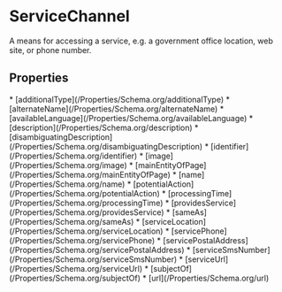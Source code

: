   
# ServiceChannel

A means for accessing a service, e.g. a government office location, web site, or phone number.

## Properties

<Grid>
* [additionalType](/Properties/Schema.org/additionalType)
* [alternateName](/Properties/Schema.org/alternateName)
* [availableLanguage](/Properties/Schema.org/availableLanguage)
* [description](/Properties/Schema.org/description)
* [disambiguatingDescription](/Properties/Schema.org/disambiguatingDescription)
* [identifier](/Properties/Schema.org/identifier)
* [image](/Properties/Schema.org/image)
* [mainEntityOfPage](/Properties/Schema.org/mainEntityOfPage)
* [name](/Properties/Schema.org/name)
* [potentialAction](/Properties/Schema.org/potentialAction)
* [processingTime](/Properties/Schema.org/processingTime)
* [providesService](/Properties/Schema.org/providesService)
* [sameAs](/Properties/Schema.org/sameAs)
* [serviceLocation](/Properties/Schema.org/serviceLocation)
* [servicePhone](/Properties/Schema.org/servicePhone)
* [servicePostalAddress](/Properties/Schema.org/servicePostalAddress)
* [serviceSmsNumber](/Properties/Schema.org/serviceSmsNumber)
* [serviceUrl](/Properties/Schema.org/serviceUrl)
* [subjectOf](/Properties/Schema.org/subjectOf)
* [url](/Properties/Schema.org/url)
</Grid>

